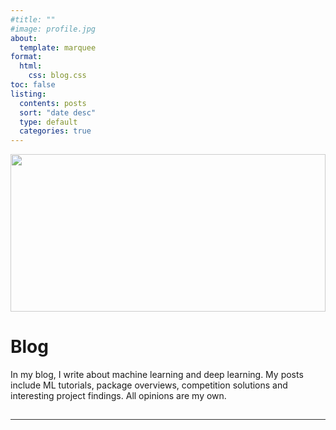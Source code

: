 ```yaml
---
#title: ""
#image: profile.jpg
about:
  template: marquee
format:
  html:
    css: blog.css
toc: false
listing:
  contents: posts
  sort: "date desc"
  type: default
  categories: true
---
```


```{=html}
<div class="container">
  <div style="width:100%;height:0; padding-top:50%;position:relative;">
    <img src="img/blog.jpg" style="width:100%; opacity:0.8; position:absolute; top:0; left:0">
  </div>
  <div class="content">
    <h1>Blog</h1>
    <p><span class="cover-desc" style="color:var(--page-desc-color)">In my blog, I write about machine learning and deep learning. My posts include ML tutorials, package overviews, competition solutions and interesting project findings. All opinions are my own.</span></p>
  </div>
</div>
<hr style="height:1px; visibility:hidden;" />
<hr style="height:1px;border-width:0;color:rgb(50,50,50);background-color:rgb(50,50,50)">
```


:::{#articles}
:::